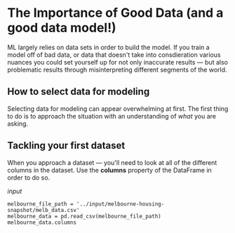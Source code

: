 # The Importance of Good Data (and a good data model!)

ML largely relies on data sets in order to build the model. If you train a model off of bad data, or data that doesn't take into consdieration various nuances you could set yourself up for not only inaccurate results — but also problematic results through misinterpreting different segments of the world. 

## How to select data for modeling

Selecting data for modeling can appear overwhelming at first.  The first thing to do is to approach the situation with an understanding of *what* you are asking. 


## Tackling your first dataset

When you approach a dataset — you'll need to look at all of the different columns in the dataset. Use the **columns** property of the DataFrame in order to do so. 

*input*
```
melbourne_file_path = '../input/melbourne-housing-snapshot/melb_data.csv'
melbourne_data = pd.read_csv(melbourne_file_path) 
melbourne_data.columns
```
